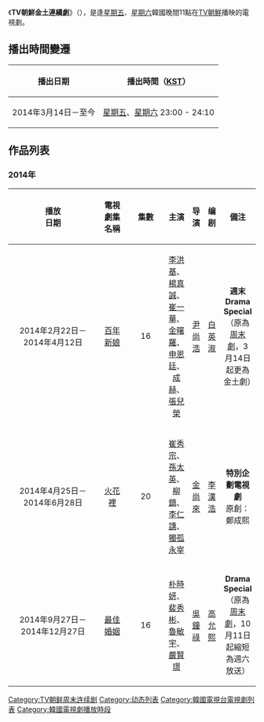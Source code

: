 《'''TV朝鮮金土連續劇'''》（{{lang-ko|TV조선 금토드라마/TV朝鮮 金土드라마}}），是逢[[星期五|星期五]]、[[星期六|星期六]]韓國晚間11點在[[TV朝鮮|TV朝鮮]]播映的電視劇。

== 播出時間變遷 ==
{| class="wikitable"
|-
!播出日期!! 播出時間（[[KST|KST]]）
|-
|2014年3月14日－至今 ||[[星期五|星期五]]、[[星期六|星期六]] 23:00 - 24:10
|}
== 作品列表 ==
=== 2014年 ===
{| border="1" cellpadding="4" cellspacing="0" style="margin: 1em 1em 1em 0; background: #F9F9F9; border: 1px #AAA solid; border-collapse: collapse; font-size: 95%;"
! align=center width=6% bgcolor="silver"| 播放<br/>日期
! align=center width=17% bgcolor="silver"| 電視劇集名稱
! align=center width=5% bgcolor="silver"| 集數
! align=center width=24% bgcolor="silver"| 主演
! align=center width=9% bgcolor="silver"| 导演
! align=center width=7% bgcolor="silver"| 编剧
! align=center width=15% bgcolor="silver"| 備注
|-
|2014年2月22日－2014年4月12日<br/>||[[百年新娘|百年新娘]]<br/>{{lang|ko|백년의 신부/百年의 新婦}}||16||[[李洪基|李洪基]]、[[楊真誠|楊真誠]]、[[崔一華|崔一華]]、[[金曙羅|金曙羅]]、[[申恩廷|申恩廷]]、[[成赫|成赫]]、[[張雅英_(韓國)|張兒榮]]||[[尹尚浩|尹尚浩]]||[[白英淑|白英淑]]||'''週末Drama Special'''<br />（原為[[TV朝鮮周末連續劇|周末劇]]，3月14日起更為金土劇）
|-
|2014年4月25日－2014年6月28日<br/>||[[火花裡|火花裡]]<br/>{{lang|ko|불꽃 속으로}}||20||[[崔秀宗|崔秀宗]]、[[孫太英|孫太英]]、[[柳鎮_(韓國)|柳鎮]]、[[李仁譓|李仁譓]]、[[獨孤永宰|獨孤永宰]]||[[金尚來|金尚來]]||[[李漢浩|李漢浩]]||'''特別企劃電視劇'''<br />原創：鄭成熙
|-
|2014年9月27日－2014年12月27日<br/>||[[最佳婚姻|最佳婚姻]]<br/>{{lang|ko|최고의 결혼/最高의 結婚}}||16||[[朴時妍|朴時妍]]、[[裴秀彬|裴秀彬]]、[[魯敏宇|魯敏宇]]、[[嚴賢璟|嚴賢璟]]||[[吳鐘祿|吳鐘祿]]||[[高允熙|高允熙]]||'''Drama Special'''<br />（原為[[TV朝鮮周末連續劇|周末劇]]，10月11日起縮短為週六放送）
|}


{{TV朝鮮金土連續劇}}
[[Category:TV朝鲜周末连续剧|Category:TV朝鲜周末连续剧]]
[[Category:动态列表|Category:动态列表]]
[[Category:韓國電視台電視劇列表|Category:韓國電視台電視劇列表]]
[[Category:韓國電視劇播放時段|Category:韓國電視劇播放時段]]